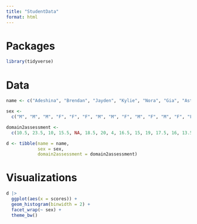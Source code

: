 ```yaml
---
title: "StudentData"
format: html
---
```


# Packages
```r
library(tidyverse)
```

# Data 
```r
name <- c("Adeshina", "Brendan", "Jayden", "Kylie", "Nora", "Gia", "Aston", "Marshawn", "Jemilah", "Guy", "Alaiya", "Aymir", "Jourdan", "Anhala", "Ameerah", "Michael", "Jallbe", "A’Zyiah", "Amira", "Keiano", "Mylah", "Tristan", "Rhegan", "Ariana", "Aubrelle")

sex <- 
  c("M", "M", "M", "F", "F", "F", "M", "M", "F", "M", "F", "M", "F", "F", "F", "M", "M", "F", "F", "M", "F", "M", "F", "F", "F")

domain2assessment <- 
  c(10.5, 23.5, 10, 15.5, NA, 18.5, 20, 4, 16.5, 15, 19, 17.5, 16, 13.5, 15.5, 12.5, 19.5, 14.5, 15.5, 15, 12.5, NA, 17.5, 16.5, 18.5)

d <- tibble(name = name, 
            sex = sex, 
            domain2assessment = domain2assessment)
```


# Visualizations
```r
d |>
  ggplot(aes(x = scores)) +
  geom_histogram(binwidth = 2) +
  facet_wrap(~ sex) +
  theme_bw()
```

